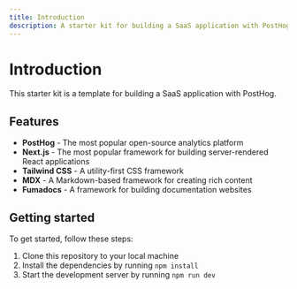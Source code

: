 ```yaml
---
title: Introduction
description: A starter kit for building a SaaS application with PostHog
---
```


# Introduction

This starter kit is a template for building a SaaS application with PostHog.

## Features

-   **PostHog** - The most popular open-source analytics platform
-   **Next.js** - The most popular framework for building server-rendered React applications
-   **Tailwind CSS** - A utility-first CSS framework
-   **MDX** - A Markdown-based framework for creating rich content
-   **Fumadocs** - A framework for building documentation websites

## Getting started

To get started, follow these steps:

1.  Clone this repository to your local machine
2.  Install the dependencies by running `npm install`
3.  Start the development server by running `npm run dev`       